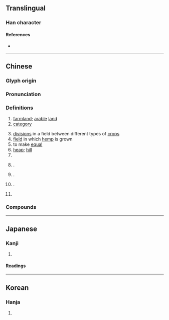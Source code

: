 {{also|畴}}
{{character info/new}}
==Translingual==

===Han character===
{{Han char|rn=102|rad=田|as=14|sn=19|four=64041|canj=WGNI|ids=⿰田壽}}

====References====
* {{Han ref|kx=0766.400|dkj=21967|dj=1177.080|hdz=42553.130|uh=7587|ud=30087|bh=C3A5|bd=50085}}

----

==Chinese==
{{zh-forms|s=畴}}

===Glyph origin===
{{Han etym}}

===Pronunciation===
{{zh-pron
|m=chóu
|c=cau4
|h=pfs=
|md=
|mn=tiû
|w=
|mc=y
|oc=y
|cat=n,pn,v,pron,part
}}

===Definitions===
{{zh-hanzi}}

# [[farmland]]; [[arable]] [[land]]
# [[category]]
#: {{zh-l|範疇|conceptual category; scope; domain}}
# [[division]]s in a field between different types of [[crops]]
# [[field]] in which [[hemp]] is grown
# to make [[equal]]
# [[heap]]; [[hill]]
# {{surname|lang=zh}}
# {{n-g|Same as}} {{zh-l|儔}}.
# {{n-g|Same as}} {{zh-l|酬}}.
# {{n-g|Same as}} {{zh-l|誰}}.
# {{n-g|meaningless particle}}
#: {{zh-l|疇昔}}

===Compounds===
{{zh-der|先疇|平疇|九疇|疇類|疇日|疇曩|疇咨之憂|疇生|疇庸|疇官|疇輩|疇昔|田疇|範疇}}

----

==Japanese==
{{ja-kanji forms|畴|疇}}

===Kanji===
{{ja-kanji|grade=|rs=田14|shin=畴}}

# {{defn|lang=ja|sort=田14}}

====Readings====
{{ja-readings
|goon=じゅう
|kanon=ちゅう
|kun=うね-, たぐい-
}}

----

==Korean==

===Hanja===
{{ko-hanja|hangeul=주|eumhun=|rv=ju|mr=chu|y=cwu}}

# {{defn|lang=ko|sort=田14}}